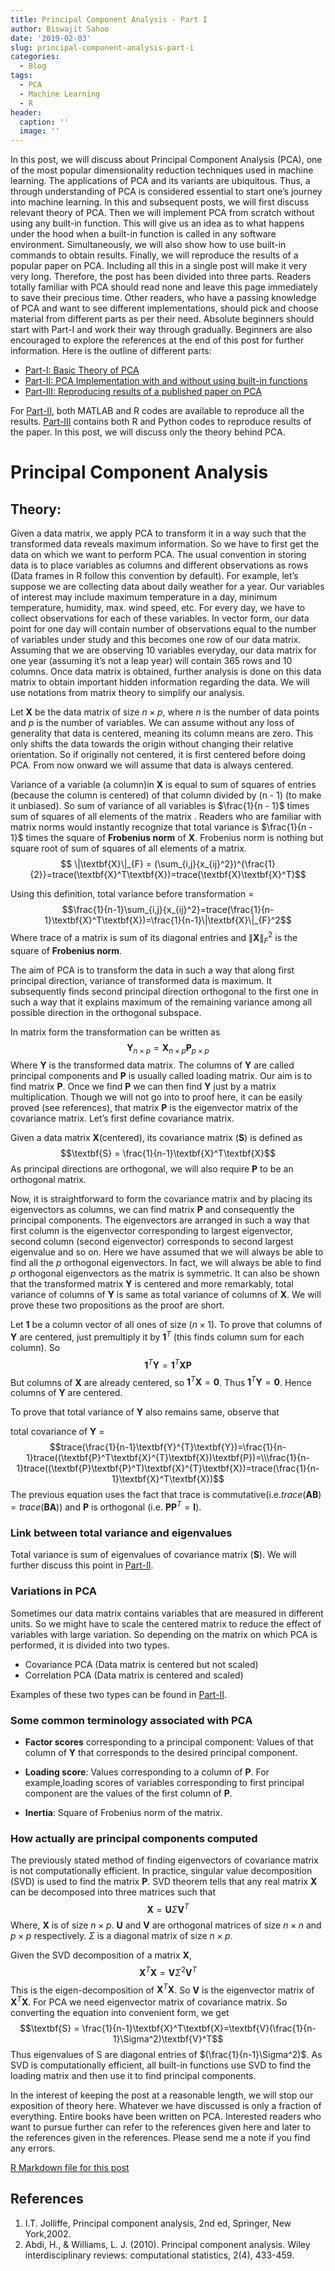 ---
title: Principal Component Analysis - Part I
author: Biswajit Sahoo
date: '2019-02-03'
slug: principal-component-analysis-part-i
categories:
  - Blog
tags:
  - PCA
  - Machine Learning
  - R
header:
  caption: ''
  image: ''
---
In this post, we will discuss about Principal Component Analysis (PCA), one of the most popular dimensionality reduction techniques used in machine learning. The applications of PCA and its variants are ubiquitous. Thus, a through understanding of PCA is considered essential to start one's journey into machine learning. In this and subsequent posts, we will first discuss relevant theory of PCA. Then we will implement PCA from scratch without using any built-in function. This will give us an idea as to what happens under the hood when a built-in function is called in any software environment. Simultaneously, we will also show how to use built-in commands to obtain results. Finally, we will reproduce the results of a popular paper on PCA. Including all this in a single post will make it very very long. Therefore, the post has been divided into three parts. Readers totally familiar with PCA should read none and leave this page immediately to save their precious time. Other readers, who have a passing knowledge of PCA and want to see different implementations, should pick and choose material from different parts as per their need. Absolute beginners should start with Part-I and work their way through gradually. Beginners are also encouraged to explore the references at the end of this post for further information. Here is the outline of different parts:  

* [Part-I: Basic Theory of PCA](https://biswajitsahoo1111.github.io/post/principal-component-analysis-part-i/)
* [Part-II: PCA Implementation with and without using built-in functions](https://biswajitsahoo1111.github.io/post/principal-component-analysis-part-ii/)
* [Part-III: Reproducing results of a published paper on PCA](https://biswajitsahoo1111.github.io/post/principal-component-analysis-part-iii/)

For [Part-II](https://biswajitsahoo1111.github.io/post/principal-component-analysis-part-ii/), both MATLAB and R codes are available to reproduce all the results. [Part-III](https://biswajitsahoo1111.github.io/post/principal-component-analysis-part-iii/) contains both R and Python codes to reproduce results of the paper. In this post, we will discuss only the theory behind PCA.

# Principal Component Analysis

## Theory:

Given a data matrix, we apply PCA to transform it in a way such that the transformed data reveals maximum information. So we have to first get the data on which we want to perform PCA. The usual convention in storing data is to place variables as columns and different observations as rows (Data frames in R follow this convention by default).  For example, let's suppose we are collecting data about daily weather for a year. Our variables of interest may include maximum temperature in a day, minimum temperature, humidity, max. wind speed, etc. For every day, we have to collect observations for each of these variables. In vector form, our data point for one day will contain number of observations equal to the number of variables under study and this becomes one row of our data matrix. Assuming that we are observing 10 variables everyday, our data matrix for one year (assuming it's not a leap year) will contain 365 rows and 10 columns. Once data matrix is obtained,  further analysis is done on this data matrix to obtain important hidden information regarding the data. We will use notations from matrix theory to simplify our analysis.

Let $\textbf{X}$ be the data matrix of size $n\times p$, where $n$ is the number of data points and $p$ is the number of variables. We can assume without any loss of generality that data is centered, meaning its column means are zero. This only shifts the data towards the origin without changing their relative orientation. So if originally not centered, it is first centered before doing PCA. From now onward we will assume that data is always centered. 

Variance of a variable (a column)in $\textbf{X}$ is equal to sum of squares of entries (because the column is centered) of that column divided by (n - 1) (to make it unbiased). So sum of variance of all variables is $\frac{1}{n - 1}$ times sum of squares of all elements of the matrix . Readers who are familiar with matrix norms would instantly recognize that total variance is $\frac{1}{n - 1}$ times the square of **Frobenius norm** of $\textbf{X}$. Frobenius norm is nothing but square root of sum of squares of all elements of a matrix.
$$ \|\textbf{X}\|_{F} = (\sum_{i,j}{x_{ij}^2})^{\frac{1}{2}}=trace(\textbf{X}^T\textbf{X})=trace(\textbf{X}\textbf{X}^T)$$

Using this definition, total variance before transformation = 
$$\frac{1}{n-1}\sum_{i,j}{x_{ij}^2}=trace(\frac{1}{n-1}\textbf{X}^T\textbf{X})=\frac{1}{n-1}\|\textbf{X}\|_{F}^2$$
Where trace of a matrix is sum of its diagonal entries and $\|\textbf{X}\|_{F}^2$ is the square of **Frobenius norm**.

The aim of PCA is to transform the data in such a way that along first principal direction, variance of transformed data is maximum. It subsequently finds second principal direction orthogonal to the first one in such a way that it explains maximum of the remaining variance among all possible direction in the orthogonal subspace. 

In matrix form the transformation can be written as 
$$\textbf{Y}_{n\times p}=\textbf{X}_{n\times p}\textbf{P}_{p\times p}$$
Where $\textbf{Y}$ is the transformed data matrix. The columns of $\textbf{Y}$ are called principal components and $\textbf{P}$ is usually called loading matrix. Our aim is to find matrix $\textbf{P}$. Once we find $\textbf{P}$ we can then find $\textbf{Y}$ just by a matrix multiplication. Though we will not go into to proof here, it can be easily proved (see references), that matrix $\textbf{P}$ is the eigenvector matrix of the covariance matrix. Let's first define covariance matrix. 

Given a data matrix $\textbf{X}$(centered), its covariance matrix $(\textbf{S})$ is defined as
$$\textbf{S} = \frac{1}{n-1}\textbf{X}^T\textbf{X}$$
As principal directions are orthogonal, we will also require $\textbf{P}$ to be an orthogonal matrix. 

Now, it is straightforward to form the covariance matrix and by placing its eigenvectors as columns, we can find matrix $\textbf{P}$ and consequently the principal components. The eigenvectors are arranged in such a way that first column is the eigenvector corresponding to largest eigenvector, second column (second eigenvector) corresponds to second largest eigenvalue and so on. Here we have assumed that we will always be able to find all the $p$ orthogonal eigenvectors. In fact, we will always be able to find $p$ orthogonal eigenvectors as the matrix is symmetric. It can also be shown that the transformed matrix $\textbf{Y}$ is centered and more remarkably, total variance of columns of $\textbf{Y}$ is same as total variance of columns of $\textbf{X}$. We will prove these two propositions as the proof are short. 

Let $\textbf{1}$ be a column vector of all ones of size $(n\times 1)$. To prove that columns of $\textbf{Y}$ are centered, just premultiply it by $\textbf{1}^T$ (this finds column sum for each column). So
$$\textbf{1}^T \textbf{Y} = \textbf{1}^T\textbf{X}\textbf{P}$$
But columns of $\textbf{X}$ are already centered, so $\textbf{1}^T\textbf{X}=\textbf{0}$. Thus $\textbf{1}^T \textbf{Y}= \textbf{0}$. Hence columns of $\textbf{Y}$ are centered.

To prove that total variance of $\textbf{Y}$ also remains same, observe that

total covariance of $\textbf{Y}$ = 
$$trace(\frac{1}{n-1}\textbf{Y}^{T}\textbf{Y})=\frac{1}{n-1}trace((\textbf{P}^T\textbf{X}^{T}\textbf{X})\textbf{P})=\\\frac{1}{n-1}trace((\textbf{P}\textbf{P}^T)\textbf{X}^{T}\textbf{X})=trace(\frac{1}{n-1}\textbf{X}^T\textbf{X})$$
The previous equation uses the fact that trace is commutative(i.e.$trace(\textbf{AB})=trace(\textbf{BA})$) and $\textbf{P}$ is orthogonal (i.e. $\textbf{P}\textbf{P}^T=\textbf{I}$).

### Link between total variance and eigenvalues

Total variance is sum of eigenvalues of covariance matrix $(\textbf{S})$. We will further discuss this point in [Part-II](https://biswajitsahoo1111.github.io/post/principal-component-analysis-part-ii/).

### Variations in PCA
Sometimes our data matrix contains variables that are measured in different units. So we might have to scale the centered matrix to reduce the effect of variables with large variation. So depending on the matrix on which PCA is performed, it is divided into two types.

* Covariance PCA (Data matrix is centered but not scaled)
* Correlation PCA (Data matrix is centered and scaled)

Examples of these two types can be found in [Part-II](https://biswajitsahoo1111.github.io/post/principal-component-analysis-part-ii/).

### Some common terminology associated with PCA

* **Factor scores** corresponding to a principal component: Values of that column of $\textbf{Y}$ that corresponds to the desired principal component.

* **Loading score**: Values corresponding to a column of $\textbf{P}$. For example,loading scores of variables corresponding to first principal component are the values of the first column of $\textbf{P}$. 

* **Inertia**: Square of Frobenius norm of the matrix. 

### How actually are principal components computed
The previously stated method of finding eigenvectors of covariance matrix is not computationally efficient. In practice, singular value decomposition (SVD) is used to find the matrix $\textbf{P}$. SVD theorem tells that any real matrix $\textbf{X}$ can be decomposed into three matrices such that
$$ \textbf{X} = \textbf{U}\Sigma\textbf{V}^T$$
Where, $\textbf{X}$ is of size $n\times p$. $\textbf{U}$ and $\textbf{V}$ are orthogonal matrices of size $n\times n$ and $p\times p$ respectively. $\Sigma$ is a diagonal matrix of size $n\times p$.

Given the SVD decomposition of a matrix $\textbf{X}$, 
$$\textbf{X}^T\textbf{X}=\textbf{V}\Sigma^2\textbf{V}^T$$
This is the eigen-decomposition of $\textbf{X}^T\textbf{X}$. So $\textbf{V}$ is the eigenvector matrix of $\textbf{X}^T\textbf{X}$. For PCA we need eigenvector matrix of covariance matrix. So converting the equation into convenient form, we get
$$\textbf{S} = \frac{1}{n-1}\textbf{X}^T\textbf{X}=\textbf{V}(\frac{1}{n-1}\Sigma^2)\textbf{V}^T$$
Thus eigenvalues of S are diagonal entries of $(\frac{1}{n-1}\Sigma^2)$. As SVD is computationally efficient, all built-in functions use SVD to find the loading matrix and then use it to find principal components. 

In the interest of keeping the post at a reasonable length, we will stop our exposition of theory here. Whatever we have discussed is only a fraction of everything. Entire books have been written on PCA. Interested readers who want to pursue further can refer to the references given here and later to the references given in the references. Please send me a note if you find any errors.

[R Markdown file for this post](https://github.com/biswajitsahoo1111/PCA/blob/master/pca_interpretation_part_1.Rmd)

## References
1. I.T. Jolliffe, Principal component analysis, 2nd ed, Springer, New York,2002.
2. Abdi, H., & Williams, L. J. (2010). Principal component analysis. Wiley interdisciplinary reviews: computational statistics, 2(4), 433-459. 

